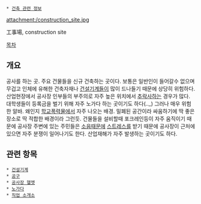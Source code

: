  * [[건축 관련 정보]]

attachment:/construction_site.jpg

工事場, construction site

[[목차]]
== 개요 ==
공사를 하는 곳. 주요 건물들을 신규 건축하는 곳이다. 보통은 일반인이 들어갈수 없으며 무겁고 인체에 유해한 건축자재나 [[건설기계]]들이 많이 드나들기 때문에 상당히 위험하다. 산업현장에서 공사장 인부들의 부주의로 자주 높은 위치에서 [[추락사]]하는 경우가 많다. 대학생들이 등록금을 벌기 위해 자주 노가다 하는 곳이기도 하다(.._) 그러나 매우 위험한 알바. 왜인지 [[학교폭력물]]에서 자주 나오는 배경. 밀폐된 공간이라 싸움하기에 딱 좋은 장소로 딱 적합한 배경이라 그런듯. 건물들을 설비할때 포크레인등이 자주 움직이기 때문에 공사장 주변에 있는 주민들은 [[소음]]때문에 [[스트레스]]를 받기 때문에 공사장이 근처에 있으면 자주 분쟁이 일어나기도 한다. 산업재해가 자주 발생하는 곳이기도 하다.
 
== 관련 항목 ==
 * [[건설기계]]
 * [[공구]]
 * [[공사장 헬멧]]
 * [[노가다]]
 * [[직업 소개소]]
